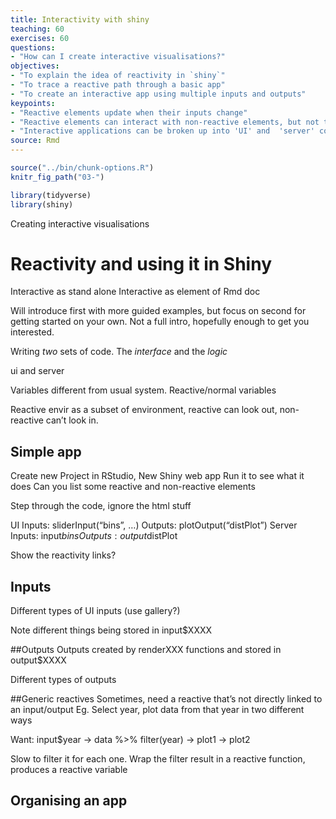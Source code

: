 ```yaml
---
title: Interactivity with shiny
teaching: 60
exercises: 60
questions:
- "How can I create interactive visualisations?"
objectives:
- "To explain the idea of reactivity in `shiny`"
- "To trace a reactive path through a basic app"
- "To create an interactive app using multiple inputs and outputs"
keypoints:
- "Reactive elements update when their inputs change"
- "Reactive elements can interact with non-reactive elements, but not the other way around"
- "Interactive applications can be broken up into 'UI' and  'server' components"
source: Rmd
---
```


```r
source("../bin/chunk-options.R")
knitr_fig_path("03-")

library(tidyverse)
library(shiny)
```

Creating interactive visualisations

# Reactivity and using it in Shiny

Interactive as stand alone
Interactive as element of Rmd doc

Will introduce first with more guided examples, but focus on second for getting started on your own.
Not a full intro, hopefully enough to get you interested. 


Writing *two* sets of code. The *interface* and the *logic*

ui and server

Variables different from usual system. Reactive/normal variables

Reactive envir as a subset of environment, reactive can look out, non-reactive can't look in. 

## Simple app
 Create new Project in RStudio, New Shiny web app
 Run it to see what it does
 Can you list some reactive and non-reactive elements

 Step through the code, ignore the html stuff

UI
	Inputs:
		sliderInput("bins", ...)
	Outputs:
		plotOutput("distPlot")
Server
	Inputs:
		input$bins
	Outputs:
		output$distPlot


Show the reactivity links?

## Inputs
Different types of UI inputs (use gallery?)

Note different things being stored in input$XXXX

##Outputs
Outputs created by renderXXX functions and stored in output$XXXX

Different types of outputs

##Generic reactives
Sometimes, need a reactive that's not directly linked to an input/output
Eg. Select year, plot data from that year in two different ways

Want: input$year -> data %>% filter(year) 	-> plot1
						                                -> plot2

Slow to filter it for each one. Wrap the filter result in a reactive function, produces a reactive variable

## Organising an app
